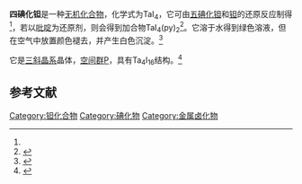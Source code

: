 {{Chembox
| Name = 
| NameEn = 
| ImageFile = TaI4.png
|  ImageSize = 
|  ImageAlt = 
| IUPACName = 
| IUPACNameZh = 
| OtherNames = 
| Section1 = {{Chembox Identifiers
|   CASNo = 14693-80-2
|   CASNo_Ref = {{cascite|correct|CAS}}
|   PubChem = 
|   SMILES =  }}
| Section2 = {{Chembox Properties
|   Formula = TaI<sub>4</sub>
|   MolarMass = 688.57
|   Appearance = 黑色固体<ref>Georg Brauer: Handbuch der präparativen anorganischen Chemie. 3., umgearb. Auflage. Band III. Enke, Stuttgart 1981, ISBN 3-432-87823-0, pp. 1455.</ref>
|   Density = 
|   MeltingPt = {{convert|398|C|K}}（分解）
|   BoilingPt = 
|   Solubility =  }}
| Section3 = {{Chembox Hazards
|   MainHazards = 
|   FlashPt = 
|   Autoignition =  }}
}}

'''四碘化钽'''是一种[[无机化合物|无机化合物]]，化学式为TaI<sub>4</sub>，它可由[[五碘化钽|五碘化钽]]和[[钽|钽]]的还原反应制得<ref name=Robert />，若以[[吡啶|吡啶]]为还原剂，则会得到加合物TaI<sub>4</sub>(py)<sub>2</sub><ref>{{cite journal|journal=Inorganic Chemistry|volume=2|issue=3|language=en|issn=0020-1669|date=1963-06|pages=547–551|doi=10.1021/ic50007a030|url=https://pubs.acs.org/doi/abs/10.1021/ic50007a030|title=The Preparation of Tantalum(IV) Bromide, Tantalum(IV) Iodide, and Pyridine Adducts of the Tantalum(IV) Halides|accessdate=2021-03-24|author=R. E. McCarley, J. C. Boatman}}</ref>。它溶于水得到绿色溶液，但在空气中放置颜色褪去，并产生白色沉淀。<ref name=Robert>{{cite journal|journal=Journal of the American Chemical Society|volume=80|issue=12|language=en|issn=0002-7863|date=1958-06|pages=2952–2953|doi=10.1021/ja01545a011|url=https://pubs.acs.org/doi/abs/10.1021/ja01545a011|title=Preparation and X-ray Study of Some Tantalum Halides|accessdate=2021-03-24|author=Robert F. Rolsten}}</ref>

它是[[三斜晶系|三斜晶系]]晶体，[[空间群|空间群]]P{{overline|1}}，具有Ta<sub>4</sub>I<sub>16</sub>结构。<ref>{{cite journal|journal=Zeitschrift für anorganische und allgemeine Chemie|volume=634|issue=5|language=de|date=2008-05|pages=825–828|doi=10.1002/zaac.200700529|url=http://doi.wiley.com/10.1002/zaac.200700529|title=Tantalum(IV) Iodide, TaI4: A Molecular Solid Consisting of Dimers of Dimers, Ta4I16|accessdate=2021-03-24|author=Gerd Meyer, Rafal Wiglusz, Ingo Pantenburg, Anja-Verena Mudring}}</ref>

==参考文献==
{{reflist}}

{{钽化合物}}
{{碘化物}}

[[Category:钽化合物|Category:钽化合物]]
[[Category:碘化物|Category:碘化物]]
[[Category:金属卤化物|Category:金属卤化物]]